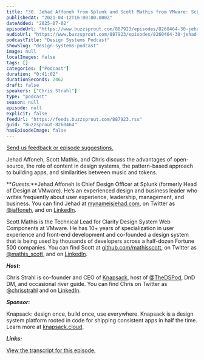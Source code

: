 ```yaml
---
title: "30. Jehad Affoneh from Splunk and Scott Mathis from VMware: Schrodinger's tokens, open-source, and components"
publishedAt: "2021-04-12T16:00:00.000Z"
dateAdded: "2025-07-02"
episodeUrl: "https://www.buzzsprout.com/887923/episodes/8260464-30-jehad-affoneh-from-splunk-and-scott-mathis-from-vmware-schrodinger-s-tokens-open-source-and-components.mp3"
audioUrl: "https://www.buzzsprout.com/887923/episodes/8260464-30-jehad-affoneh-from-splunk-and-scott-mathis-from-vmware-schrodinger-s-tokens-open-source-and-components.mp3"
podcastTitle: "Design Systems Podcast"
showSlug: "design-systems-podcast"
image: null
localImages: false
tags: []
categories: ["Podcast"]
duration: "0:41:02"
durationSeconds: 2462
draft: false
speakers: ["Chris Strahl"]
type: "podcast"
season: null
episode: null
explicit: false
feedUrl: "https://feeds.buzzsprout.com/887923.rss"
guid: "Buzzsprout-8260464"
hasEpisodeImage: false
---
```

[Send us feedback or episode suggestions.](https://www.buzzsprout.com/twilio/text_messages/887923/open_sms)

Jehad Affoneh, Scott Mathis, and Chris discuss the advantages of open-source, the role of content in design systems, the pattern-based approach to building apps, and similarities between music and tokens.  
  
**_Guests:_**Jehad Affoneh is Chief Design Officer at Splunk (formerly Head of Design at VMware). He’s an experienced design and business leader who writes frequently about user experience, leadership, management, and business. You can find Jehad at [mynameisjehad.com](https://twitter.com/jaffoneh), on Twitter as [@jaffoneh](https://twitter.com/jaffoneh), and on [LinkedIn](https://www.linkedin.com/in/jaffoneh/).  
  
Scott Mathis is the Technical Lead for Clarity Design System Web Components at VMware. He has 10+ years of specialization in user experience and front-end development and co-founded a design system that is being used by thousands of developers across a half-dozen Fortune 500 companies. You can find Scott at [github.com/mathisscott](http://github.com/mathisscott), on Twitter as [@mathis\_scott](https://twitter.com/mathis_scott), and on [LinkedIn](https://www.linkedin.com/in/scott-mathis-7554592/).  
  
**_Host:_**

Chris Strahl is co-founder and CEO of [Knapsack](https://www.knapsack.cloud/), host of [@TheDSPod](https://twitter.com/thedspod), DnD DM, and occasional river guide. You can find Chris on Twitter as [@chrisstrahl](https://twitter.com/chrisstrahl) and on [LinkedIn](https://www.linkedin.com/in/chrisstrahl/).

**_Sponsor:_**

Knapsack: design once, build once, use everywhere. Knapsack is a design system platform rooted in code for shipping consistent apps in half the time. Learn more at [knapsack.cloud](https://www.knapsack.cloud).

**_Links:_**

[View the transcript for this episode.](https://www.knapsack.cloud/blog/ep-30-with-jehad-affoneh-and-scott-mathis)
